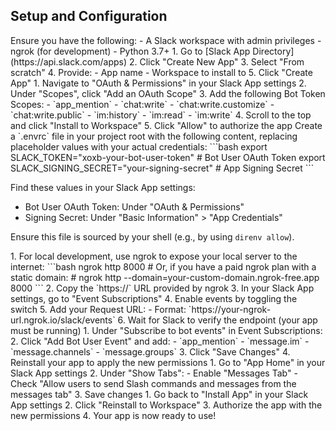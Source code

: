 ## Setup and Configuration
<Steps>

<Step title="Prerequisites">
Ensure you have the following:
- A Slack workspace with admin privileges
- ngrok (for development)
- Python 3.7+
</Step>

<Step title="Create a Slack App">
1. Go to [Slack App Directory](https://api.slack.com/apps)
2. Click "Create New App"
3. Select "From scratch"
4. Provide:
    - App name
    - Workspace to install to
5. Click "Create App"
</Step>

<Step title="Configure OAuth & Permissions">
1. Navigate to "OAuth & Permissions" in your Slack App settings
2. Under "Scopes", click "Add an OAuth Scope"
3. Add the following Bot Token Scopes:
   - `app_mention`
   - `chat:write`
   - `chat:write.customize`
   - `chat:write.public`
   - `im:history`
   - `im:read`
   - `im:write`
4. Scroll to the top and click "Install to Workspace"
5. Click "Allow" to authorize the app
</Step>

<Step title="Setup Environment Variables">
Create a `.envrc` file in your project root with the following content, replacing placeholder values with your actual credentials:
```bash
export SLACK_TOKEN="xoxb-your-bot-user-token"  # Bot User OAuth Token
export SLACK_SIGNING_SECRET="your-signing-secret"  # App Signing Secret
```

Find these values in your Slack App settings:
- Bot User OAuth Token: Under "OAuth & Permissions"
- Signing Secret: Under "Basic Information" > "App Credentials"

Ensure this file is sourced by your shell (e.g., by using `direnv allow`).
</Step>

<Step title="Setup Webhook with ngrok">
1. For local development, use ngrok to expose your local server to the internet:
   ```bash
   ngrok http 8000
   # Or, if you have a paid ngrok plan with a static domain:
   # ngrok http --domain=your-custom-domain.ngrok-free.app 8000
   ```
2. Copy the `https://` URL provided by ngrok
3. In your Slack App settings, go to "Event Subscriptions"
4. Enable events by toggling the switch
5. Add your Request URL:
   - Format: `https://your-ngrok-url.ngrok.io/slack/events`
6. Wait for Slack to verify the endpoint (your app must be running)
</Step>

<Step title="Configure Event Subscriptions">
1. Under "Subscribe to bot events" in Event Subscriptions:
2. Click "Add Bot User Event" and add:
   - `app_mention`
   - `message.im`
   - `message.channels`
   - `message.groups`
3. Click "Save Changes"
4. Reinstall your app to apply the new permissions
</Step>

<Step title="Enable App Home">
1. Go to "App Home" in your Slack App settings
2. Under "Show Tabs":
   - Enable "Messages Tab"
   - Check "Allow users to send Slash commands and messages from the messages tab"
3. Save changes
</Step>

<Step title="Final Installation">
1. Go back to "Install App" in your Slack App settings
2. Click "Reinstall to Workspace"
3. Authorize the app with the new permissions
4. Your app is now ready to use!
</Step>

</Steps>
